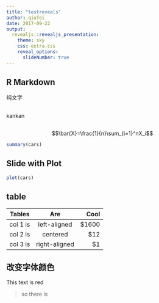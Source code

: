 ```yaml
---
title: "testreveals"
author: qiufei
date: 2017-09-22
output:
  revealjs::revealjs_presentation:
    theme: sky
    css: extra.css
    reveal_options:
      slideNumber: true
---
```


## R Markdown

纯文字



## {data-background="logo.jpg"}

kankan




##  {data-background=#ff0000}


$$\bar{X}=\frac{1}{n}\sum_{i=1}^nX_i$$

```r
summary(cars)
```

## Slide with Plot

```r
plot(cars)
```

## {data-background-iframe="https://www.baidu.com"}




## table

| Tables   |      Are      |  Cool |
|----------|:-------------:|------:|
| col 1 is |  left-aligned | $1600 |
| col 2 is |    centered   |   $12 |
| col 3 is | right-aligned |    $1 |


## 改变字体颜色

<div class="red">
This text is red
</div> 

> so there is
